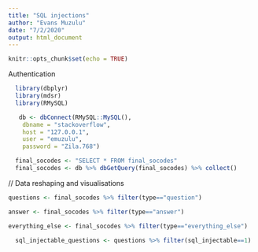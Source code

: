 ```yaml
---
title: "SQL injections"
author: "Evans Muzulu"
date: "7/2/2020"
output: html_document
---
```


```r
knitr::opts_chunk$set(echo = TRUE)
```


Authentication
```r
  library(dbplyr) 
  library(mdsr)   
  library(RMySQL)

   db <- dbConnect(RMySQL::MySQL(), 
    dbname = "stackoverflow",
    host = "127.0.0.1",
    user = "emuzulu",
    password = "Zila.768")

  final_socodes <- "SELECT * FROM final_socodes"
  final_socodes <- db %>% dbGetQuery(final_socodes) %>% collect()
```


// Data reshaping and visualisations

```r

questions <- final_socodes %>% filter(type=="question")

answer <- final_socodes %>% filter(type=="answer")

everything_else <- final_socodes %>% filter(type=="everything_else")

```

```r

  
  sql_injectable_questions <- questions %>% filter(sql_injectable==1)









```



